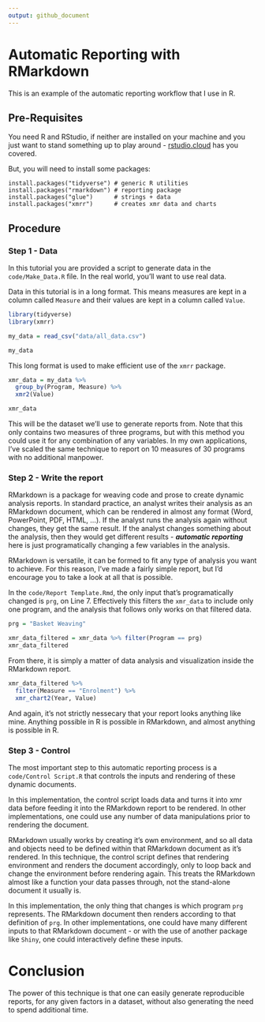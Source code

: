 ```yaml
---
output: github_document
---
```

# Automatic Reporting with RMarkdown

This is an example of the automatic reporting workflow that I use in R.

## Pre-Requisites 

You need R and RStudio, if neither are installed on your machine and you just want to stand something up to play around - [rstudio.cloud](https://rstudio.cloud/) has you covered. 

But, you will need to install some packages:

```
install.packages("tidyverse") # generic R utilities
install.packages("rmarkdown") # reporting package
install.packages("glue")      # strings + data
install.packages("xmrr")      # creates xmr data and charts
```
## Procedure

### Step 1 - Data

In this tutorial you are provided a script to generate data in the `code/Make_Data.R` file. In the real world, you'll want to use real data. 

Data in this tutorial is in a long format. This means measures are kept in a column called `Measure` and their values are kept in a column called `Value`.

```r
library(tidyverse)
library(xmrr)

my_data = read_csv("data/all_data.csv")

my_data
```

This long format is used to make efficient use of the `xmrr` package. 

```r
xmr_data = my_data %>% 
  group_by(Program, Measure) %>% 
  xmr2(Value)

xmr_data
```

This will be the dataset we'll use to generate reports from. Note that this only contains two measures of three programs, but with this method you could use it for any combination of any variables. In my own applications, I've scaled the same technique to report on 10 measures of 30 programs with no additional manpower.

### Step 2 - Write the report

RMarkdown is a package for weaving code and prose to create dynamic analysis reports. In standard practice, an analyst writes their analysis as an RMarkdown document, which can be rendered in almost any format (Word, PowerPoint, PDF, HTML, ...). If the analyst runs the analysis again without changes, they get the same result. If the analyst changes something about the analysis, then they would get different results - ***automatic reporting*** here is just programatically  changing a few variables in the analysis. 

RMarkdown is versatile, it can be formed to fit any type of analysis you want to achieve. For this reason, I've made a fairly simple report, but I'd encourage you to take a look at all that is possible. 

In the `code/Report Template.Rmd`, the only input that's programatically changed is `prg`, on Line 7. Effectively this filters the `xmr_data` to include only one program, and the analysis that follows only works on that filtered data. 

```r
prg = "Basket Weaving"
```


```r
xmr_data_filtered = xmr_data %>% filter(Program == prg)
xmr_data_filtered
```

From there, it is simply a matter of data analysis and visualization inside the RMarkdown report. 

```r
xmr_data_filtered %>% 
  filter(Measure == "Enrolment") %>% 
  xmr_chart2(Year, Value)
```

And again, it's not strictly nessecary that your report looks anything like mine. Anything possible in R is possible in RMarkdown, and almost anything is possible in R. 

### Step 3 - Control 

The most important step to this automatic reporting process is a `code/Control Script.R` that controls the inputs and rendering of these dynamic documents. 

In this implementation, the control script loads data and turns it into xmr data before feeding it into the RMarkdown report to be rendered. In other implementations, one could use any number of data manipulations prior to rendering the document. 

RMarkdown usually works by creating it's own environment, and so all data and objects need to be defined within that RMarkdown document as it's rendered. In this technique, the control script defines that rendering environment and renders the document accordingly, only to loop back and change the environment before rendering again. This treats the RMarkdown almost like a function your data passes through, not the stand-alone document it usually is. 

In this implementation, the only thing that changes is which program `prg` represents. The RMarkdown document then renders according to that definition of `prg`. In other implementations, one could have many different inputs to that RMarkdown document - or with the use of another package like `Shiny`, one could interactively define these inputs. 

# Conclusion

The power of this technique is that one can easily generate reproducible reports, for any given factors in a dataset, without also generating the need to spend additional time. 










